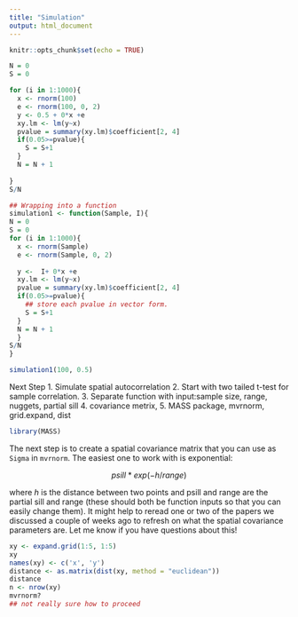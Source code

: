 ```yaml
---
title: "Simulation"
output: html_document
---
```


```r
knitr::opts_chunk$set(echo = TRUE)
```

```r

N = 0 
S = 0

for (i in 1:1000){
  x <- rnorm(100)
  e <- rnorm(100, 0, 2) 
  y <- 0.5 + 0*x +e
  xy.lm <- lm(y~x)
  pvalue = summary(xy.lm)$coefficient[2, 4]
  if(0.05>=pvalue){
    S = S+1
  }
  N = N + 1
  
}
S/N

```

```r
## Wrapping into a function
simulation1 <- function(Sample, I){
N = 0 
S = 0
for (i in 1:1000){
  x <- rnorm(Sample)
  e <- rnorm(Sample, 0, 2) 
  
  y <-  I+ 0*x +e
  xy.lm <- lm(y~x)
  pvalue = summary(xy.lm)$coefficient[2, 4]
  if(0.05>=pvalue){ 
    ## store each pvalue in vector form.
    S = S+1
  }
  N = N + 1
  }
S/N
}

simulation1(100, 0.5)
```

Next Step 
1. Simulate spatial autocorrelation
2. Start with two tailed t-test for sample correlation. 
3. Separate function with input:sample size, range, nuggets, partial sill
4. covariance metrix, 
5. MASS package, mvrnorm, grid.expand, dist

```r
library(MASS)
```


The next step is to create a spatial covariance matrix that you can use as `Sigma` in `mvrnorm`. The easiest one to work with is exponential:

$$
psill * exp(-h / range)
$$

where $h$ is the distance between two points and psill and range are the partial sill and range (these should both be function inputs so that you can easily change them). It might help to reread one or two of the papers we discussed a couple of weeks ago to refresh on what the spatial covariance parameters are. Let me know if you have questions about this!

```r
xy <- expand.grid(1:5, 1:5)
xy
names(xy) <- c('x', 'y')
distance <- as.matrix(dist(xy, method = "euclidean"))
distance
n <- nrow(xy)
mvrnorm? 
## not really sure how to proceed

```

